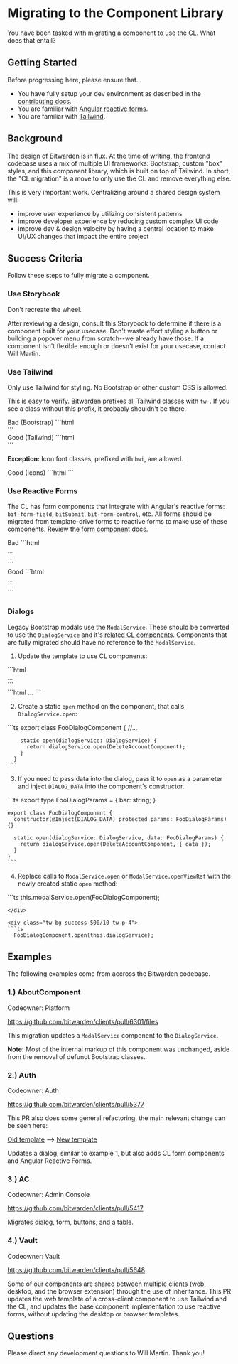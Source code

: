 
<Meta title="Documentation/Migration" />

# Migrating to the Component Library

You have been tasked with migrating a component to use the CL. What does that entail?

## Getting Started

Before progressing here, please ensure that...

- You have fully setup your dev environment as described in the
  [contributing docs](https://contributing.bitwarden.com/).
- You are familiar with [Angular reactive forms](https://angular.io/guide/reactive-forms).
- You are familiar with [Tailwind](https://tailwindcss.com/docs/utility-first).

## Background

The design of Bitwarden is in flux. At the time of writing, the frontend codebase uses a mix of
multiple UI frameworks: Bootstrap, custom "box" styles, and this component library, which is built
on top of Tailwind. In short, the "CL migration" is a move to only use the CL and remove everything
else.

This is very important work. Centralizing around a shared design system will:

- improve user experience by utilizing consistent patterns
- improve developer experience by reducing custom complex UI code
- improve dev & design velocity by having a central location to make UI/UX changes that impact the
  entire project

## Success Criteria

Follow these steps to fully migrate a component.

### Use Storybook

Don't recreate the wheel.

After reviewing a design, consult this Storybook to determine if there is a component built for your
usecase. Don't waste effort styling a button or building a popover menu from scratch--we already
have those. If a component isn't flexible enough or doesn't exist for your usecase, contact Will
Martin.

### Use Tailwind

Only use Tailwind for styling. No Bootstrap or other custom CSS is allowed.

This is easy to verify. Bitwarden prefixes all Tailwind classes with `tw-`. If you see a class
without this prefix, it probably shouldn't be there.

<div class="tw-bg-danger-500/10 tw-p-4">
  <span class="tw-font-bold tw-text-danger">Bad (Bootstrap)</span>
  ```html
  <div class="mb-2"></div>
  ```
</div>

<div class="tw-bg-success-500/10 tw-p-4">
  <span class="tw-font-bold tw-text-success">Good (Tailwind)</span>
  ```html
  <div class="tw-mb-2"></div>
  ```
</div>

**Exception:** Icon font classes, prefixed with `bwi`, are allowed.

<div class="tw-bg-success-500/10 tw-p-4">
  <span class="tw-font-bold tw-text-success">Good (Icons)</span>
  ```html
  <i class="bwi bwi-spinner bwi-lg bwi-spin" aria-hidden="true"></i>
  ```
</div>

### Use Reactive Forms

The CL has form components that integrate with Angular's reactive forms: `bit-form-field`,
`bitSubmit`, `bit-form-control`, etc. All forms should be migrated from template-drive forms to
reactive forms to make use of these components. Review the
[form component docs](?path=/docs/component-library-form--docs).

<div class="tw-bg-danger-500/10 tw-p-4">
    <span class="tw-text-danger tw-font-bold">Bad</span>
    ```html
    <form #form (ngSubmit)="submit()">
        ...
    </form>
    ```
</div>

<div class="tw-bg-success-500/10 tw-p-4">
    <span class="tw-text-success tw-font-bold">Good</span>
    ```html
    <form [formGroup]="formGroup" [bitSubmit]="submit">
        ...
    </form>
    ```
</div>

### Dialogs

Legacy Bootstrap modals use the `ModalService`. These should be converted to use the `DialogService`
and it's [related CL components](?path=/docs/component-library-dialogs--docs). Components that are
fully migrated should have no reference to the `ModalService`.

1. Update the template to use CL components:

<div class="tw-bg-danger-500/10 tw-p-4">
    ```html
    <!-- FooDialogComponent -->
    <div class="modal fade" role="dialog" aria-modal="true">...</div>
    ```
</div>

<div class="tw-bg-success-500/10 tw-p-4">
    ```html
    <!-- FooDialogComponent -->
    <bit-dialog>...</bit-dialog>
    ```
</div>

2. Create a static `open` method on the component, that calls `DialogService.open`:

<div class="tw-bg-success-500/10 tw-p-4">
    ```ts
      export class FooDialogComponent {
        //...

        static open(dialogService: DialogService) {
          return dialogService.open(DeleteAccountComponent);
        }
      }
    ```

</div>

3. If you need to pass data into the dialog, pass it to `open` as a parameter and inject
   `DIALOG_DATA` into the component's constructor.

<div class="tw-bg-success-500/10 tw-p-4">
    ```ts
    export type FooDialogParams = {
      bar: string;
    }

    export class FooDialogComponent {
      constructor(@Inject(DIALOG_DATA) protected params: FooDialogParams) {}

      static open(dialogService: DialogService, data: FooDialogParams) {
        return dialogService.open(DeleteAccountComponent, { data });
      }
    }
    ```

</div>

4. Replace calls to `ModalService.open` or `ModalService.openViewRef` with the newly created static
   `open` method:

<div class="tw-bg-danger-500/10 tw-p-4">
  ```ts 
    this.modalService.open(FooDialogComponent);

````
</div>

<div class="tw-bg-success-500/10 tw-p-4">
```ts
  FooDialogComponent.open(this.dialogService);

````

</div>

## Examples

The following examples come from accross the Bitwarden codebase.

### 1.) AboutComponent

Codeowner: Platform

https://github.com/bitwarden/clients/pull/6301/files

This migration updates a `ModalService` component to the `DialogService`.

**Note:** Most of the internal markup of this component was unchanged, aside from the removal of
defunct Bootstrap classes.

### 2.) Auth

Codeowner: Auth

https://github.com/bitwarden/clients/pull/5377

This PR also does some general refactoring, the main relevant change can be seen here:

[Old template](https://github.com/bitwarden/clients/pull/5377/files#diff-4fcab9ffa4ed26904c53da3bd130e346986576f2372e90b0f66188c809f9284d)
-->
[New template](https://github.com/bitwarden/clients/pull/5377/files#diff-cb93c74c828b9b49dc7869cc0324f5f7d6609da6f72e38ac6baba6d5b6384327)

Updates a dialog, similar to example 1, but also adds CL form components and Angular Reactive Forms.

### 3.) AC

Codeowner: Admin Console

https://github.com/bitwarden/clients/pull/5417

Migrates dialog, form, buttons, and a table.

### 4.) Vault

Codeowner: Vault

https://github.com/bitwarden/clients/pull/5648

Some of our components are shared between multiple clients (web, desktop, and the browser extension)
through the use of inheritance. This PR updates the _web_ template of a cross-client component to
use Tailwind and the CL, and updates the base component implementation to use reactive forms,
without updating the desktop or browser templates.

## Questions

Please direct any development questions to Will Martin. Thank you!
